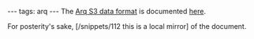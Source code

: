 ---
tags: arq
---
The [[Arq S3 data format]] is documented [http://www.haystacksoftware.com/arq/s3_data_format.txt here].

For posterity's sake, [/snippets/112 this is a local mirror] of the document.
